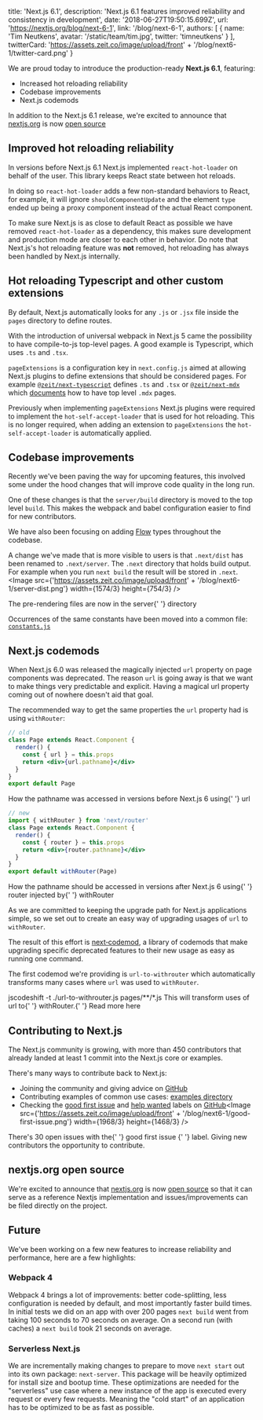 

  title: 'Next.js 6.1',
  description:
    'Next.js 6.1 features improved reliability and consistency in development',
  date: '2018-06-27T19:50:15.699Z',
  url: 'https://nextjs.org/blog/next-6-1',
  link: '/blog/next-6-1',
  authors: [
    {
      name: 'Tim Neutkens',
      avatar: '/static/team/tim.jpg',
      twitter: 'timneutkens'
    }
  ],
  twitterCard:
    'https://assets.zeit.co/image/upload/front' +
    '/blog/next6-1/twitter-card.png'
}


We are proud today to introduce the production-ready **Next.js 6.1**, featuring:

- Increased hot reloading reliability
- Codebase improvements
- Next.js codemods

In addition to the Next.js 6.1 release, we're excited to announce that [nextjs.org](https://nextjs.org) is now [open source](https://github.com/zeit/next-site)

## Improved hot reloading reliability

In versions before Next.js 6.1 Next.js implemented `react-hot-loader` on behalf of the user. This library keeps React state between hot reloads.

In doing so `react-hot-loader` adds a few non-standard behaviors to React, for example, it will ignore `shouldComponentUpdate` and the element `type` ended up being a proxy component instead of the actual React component.

To make sure Next.js is as close to default React as possible we have removed `react-hot-loader` as a dependency, this makes sure development and production mode are closer to each other in behavior. Do note that Next.js's hot reloading feature was **not** removed, hot reloading has always been handled by Next.js internally.

## Hot reloading Typescript and other custom extensions

By default, Next.js automatically looks for any `.js` or `.jsx` file inside the `pages` directory to define routes.

With the introduction of universal webpack in Next.js 5 came the possibility to have compile-to-js top-level pages. A good example is Typescript, which uses `.ts` and `.tsx`.

`pageExtensions` is a configuration key in `next.config.js` aimed at allowing Next.js plugins to define extensions that should be considered pages. For example [`@zeit/next-typescript`](https://github.com/zeit/next-plugins/tree/master/packages/next-typescript) defines `.ts` and `.tsx` or [`@zeit/next-mdx`](https://github.com/zeit/next-plugins/tree/master/packages/next-mdx) which [documents](https://github.com/zeit/next-plugins/tree/master/packages/next-mdx#top-level-mdx-pages) how to have top level `.mdx` pages.

Previously when implementing `pageExtensions` Next.js plugins were required to implement the `hot-self-accept-loader` that is used for hot reloading. This is no longer required, when adding an extension to `pageExtensions` the `hot-self-accept-loader` is automatically applied.

## Codebase improvements

Recently we've been paving the way for upcoming features, this involved some under the hood changes that will improve code quality in the long run.

One of these changes is that the `server/build` directory is moved to the top level `build`. This makes the webpack and babel configuration easier to find for new contributors.

We have also been focusing on adding [Flow](https://flow.org/) types throughout the codebase.

A change we've made that is more visible to users is that `.next/dist` has been renamed to `.next/server`. The `.next` directory that holds build output. For example when you run `next build` the result will be stored in `.next`.<Image src={'https://assets.zeit.co/image/upload/front' + '/blog/next6-1/server-dist.png'} width={1574/3} height={754/3} />
<Caption>
  The pre-rendering files are now in the <Caption.Code>server</Caption.Code>{' '}
  directory
</Caption>

Occurrences of the same constants have been moved into a common file: [`constants.js`](https://github.com/zeit/next.js/blob/canary/lib/constants.js)

## Next.js codemods

When Next.js 6.0 was released the magically injected `url` property on page components was deprecated. The reason `url` is going away is that we want to make things very predictable and explicit. Having a magical url property coming out of nowhere doesn't aid that goal.

The recommended way to get the same properties the `url` property had is using `withRouter`:

```jsx
// old
class Page extends React.Component {
  render() {
    const { url } = this.props
    return <div>{url.pathname}</div>
  }
}
export default Page
```

<Caption>
  How the pathname was accessed in versions before Next.js 6 using{' '}
  <Caption.Code>url</Caption.Code>
</Caption>

```jsx
// new
import { withRouter } from 'next/router'
class Page extends React.Component {
  render() {
    const { router } = this.props
    return <div>{router.pathname}</div>
  }
}
export default withRouter(Page)
```

<Caption>
  How the pathname should be accessed in versions after Next.js 6 using{' '}
  <Caption.Code>router</Caption.Code> injected by{' '}
  <Caption.Code>withRouter</Caption.Code>
</Caption>

As we are committed to keeping the upgrade path for Next.js applications simple, so we set out to create an easy way of upgrading usages of `url` to `withRouter`.

The result of this effort is [next&#8209;codemod](https://github.com/zeit/next-codemod), a library of codemods that make upgrading specific deprecated features to their new usage as easy as running one command.

The first codemod we're providing is `url-to-withrouter` which automatically transforms many cases where `url` was used to `withRouter`.

<TerminalInput>
  jscodeshift -t ./url-to-withrouter.js pages/**/*.js
</TerminalInput>
<Caption>
  This will transform uses of <Caption.Code>url</Caption.Code> to{' '}
  <Caption.Code>withRouter</Caption.Code>.{' '}
  <GenericLink href="https://github.com/zeit/next-codemod#url-to-withrouter">
    Read more here
  </GenericLink>
</Caption>

## Contributing to Next.js

The Next.js community is growing, with more than 450 contributors that already landed at least 1 commit into the Next.js core or examples.

There's many ways to contribute back to Next.js:

- Joining the community and giving advice on [GitHub](https://github.com/zeit/next.js/discussions)
- Contributing examples of common use cases: [examples directory](https://github.com/zeit/next.js/tree/canary/examples)
- Checking the [good first issue](https://github.com/zeit/next.js/issues?q=is%3Aissue+is%3Aopen+sort%3Aupdated-desc+label%3A%22good+first+issue%22) and [help wanted](https://github.com/zeit/next.js/issues?q=is%3Aissue+is%3Aopen+sort%3Aupdated-desc+label%3A%22help+wanted%22) labels on [GitHub](https://github.com/zeit/next.js)<Image src={'https://assets.zeit.co/image/upload/front' + '/blog/next6-1/good-first-issue.png'} width={1968/3} height={1468/3} />
<Caption>
  There's 30 open issues with the{' '}
  <GenericLink href="https://github.com/zeit/next.js/issues?q=is%3Aissue+is%3Aopen+sort%3Aupdated-desc+label%3A%22good+first+issue%22">
    good first issue
  </GenericLink>{' '}
  label. Giving new contributors the opportunity to contribute.
</Caption>

## nextjs.org open source

We're excited to announce that [nextjs.org](https://nextjs.org) is now [open source](https://github.com/zeit/next-site) so that it can serve as a reference Nextjs implementation and issues/improvements can be filed directly on the project.

## Future

We've been working on a few new features to increase reliability and performance, here are a few highlights:

### Webpack 4

Webpack 4 brings a lot of improvements: better code-splitting, less configuration is needed by default, and most importantly faster build times. In initial tests we did on an app with over 200 pages `next build` went from taking 100 seconds to 70 seconds on average. On a second run (with caches) a `next build` took 21 seconds on average.

### Serverless Next.js

We are incrementally making changes to prepare to move `next start` out into its own package: `next-server`. This package will be heavily optimized for install size and bootup time. These optimizations are needed for the "serverless" use case where a new instance of the app is executed every request or every few requests. Meaning the "cold start" of an application has to be optimized to be as fast as possible.

